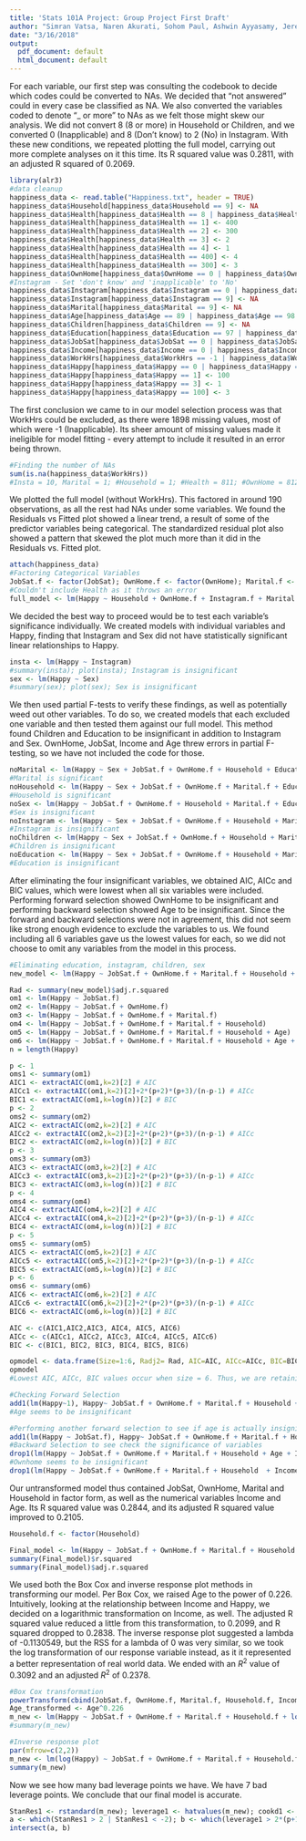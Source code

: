 ```yaml
---
title: 'Stats 101A Project: Group Project First Draft'
author: "Simran Vatsa, Naren Akurati, Sohom Paul, Ashwin Ayyasamy, Jeremy Phan"
date: "3/16/2018"
output:
  pdf_document: default
  html_document: default
---
```


For each variable, our first step was consulting the codebook to decide which codes could be converted to NAs. We decided that "not answered" could in every case be classified as NA. We also converted the variables coded to denote "_ or more" to NAs as we felt those might skew our analysis. We did not convert 8 (8 or more) in Household or Children, and we converted 0 (Inapplicable) and 8 (Don't know) to 2 (No) in Instagram. With these new conditions, we repeated plotting the full model, carrying out more complete analyses on it this time. Its R squared value was 0.2811, with an adjusted R squared of 0.2069.

```r
library(alr3)
#data cleanup
happiness_data <- read.table("Happiness.txt", header = TRUE)
happiness_data$Household[happiness_data$Household == 9] <- NA
happiness_data$Health[happiness_data$Health == 8 | happiness_data$Health == 9 |  happiness_data$Health == 0] <- NA
happiness_data$Health[happiness_data$Health == 1] <- 400
happiness_data$Health[happiness_data$Health == 2] <- 300
happiness_data$Health[happiness_data$Health == 3] <- 2
happiness_data$Health[happiness_data$Health == 4] <- 1
happiness_data$Health[happiness_data$Health == 400] <- 4
happiness_data$Health[happiness_data$Health == 300] <- 3
happiness_data$OwnHome[happiness_data$OwnHome == 0 | happiness_data$OwnHome == 8 | happiness_data$OwnHome == 9] <- NA
#Instagram - Set 'don't know' and 'inapplicable' to 'No'
happiness_data$Instagram[happiness_data$Instagram == 0 | happiness_data$Instagram == 8] <- 2
happiness_data$Instagram[happiness_data$Instagram == 9] <- NA
happiness_data$Marital[happiness_data$Marital == 9] <- NA
happiness_data$Age[happiness_data$Age == 89 | happiness_data$Age == 98 | happiness_data$Age == 99] <- NA
happiness_data$Children[happiness_data$Children == 9] <- NA
happiness_data$Education[happiness_data$Education == 97 | happiness_data$Education == 98 | happiness_data$Education == 99] <- NA
happiness_data$JobSat[happiness_data$JobSat == 0 | happiness_data$JobSat == 8 | happiness_data$JobSat == 9] <- NA
happiness_data$Income[happiness_data$Income == 0 | happiness_data$Income == 999998 | happiness_data$Income == 999999] <- NA
happiness_data$WorkHrs[happiness_data$WorkHrs == -1 | happiness_data$WorkHrs == 998 | happiness_data$WorkHrs == 999] <- NA
happiness_data$Happy[happiness_data$Happy == 0 | happiness_data$Happy == 8 | happiness_data$Happy == 9] <- NA
happiness_data$Happy[happiness_data$Happy == 1] <- 100
happiness_data$Happy[happiness_data$Happy == 3] <- 1
happiness_data$Happy[happiness_data$Happy == 100] <- 3
```

The first conclusion we came to in our model selection process was that WorkHrs could be excluded, as there were 1898 missing values, most of which were -1 (Inapplicable). Its sheer amount of missing values made it ineligible for model fitting - every attempt to include it resulted in an error being thrown. 
```r
#Finding the number of NAs 
sum(is.na(happiness_data$WorkHrs))
#Insta = 10, Marital = 1; #Household = 1; #Health = 811; #OwnHome = 812; #JobSat = 1612; #WorkHrs = 1898; #Income = 1039
```

We plotted the full model (without WorkHrs). This factored in around 190 observations, as all the rest had NAs under some variables. We found the Residuals vs Fitted plot showed a linear trend, a result of some of the predictor variables being categorical. The standardized residual plot also showed a pattern that skewed the plot much more than it did in the Residuals vs. Fitted plot. 
```r
attach(happiness_data)
#Factoring Categorical Variables
JobSat.f <- factor(JobSat); OwnHome.f <- factor(OwnHome); Marital.f <- factor(Marital); Instagram.f <- factor(Instagram); Health.f <- factor(Health)
#Couldn't include Health as it throws an error
full_model <- lm(Happy ~ Household + OwnHome.f + Instagram.f + Marital.f + Children + Education + JobSat.f + Income + Age + Sex)
```

We decided the best way to proceed would be to test each variable's significance individually. We created models with individual variables and Happy, finding that Instagram and Sex did not have statistically significant linear relationships to Happy.
```r
insta <- lm(Happy ~ Instagram)
#summary(insta); plot(insta); Instagram is insignificant
sex <- lm(Happy ~ Sex)
#summary(sex); plot(sex); Sex is insignificant
```

We then used partial F-tests to verify these findings, as well as potentially weed out other variables. To do so, we created models that each excluded one variable and then tested them against our full model. This method found Children and Education to be insignificant in addition to Instagram and Sex. OwnHome, JobSat, Income and Age threw errors in partial F-testing, so we have not included the code for those.
```r
noMarital <- lm(Happy ~ Sex + JobSat.f + OwnHome.f + Household + Education + Age + Income + Children + Instagram.f); anova(full_model, noMarital)$`Pr(>F)` 
#Marital is significant
noHousehold <- lm(Happy ~ Sex + JobSat.f + OwnHome.f + Marital.f + Education + Age + Income + Children + Instagram.f); anova(full_model, noHousehold)$`Pr(>F)`
#Household is significant
noSex <- lm(Happy ~ JobSat.f + OwnHome.f + Household + Marital.f + Education + Age + Income + Children + Instagram.f); anova(full_model, noSex)$`Pr(>F)`
#Sex is insignificant
noInstagram <- lm(Happy ~ Sex + JobSat.f + OwnHome.f + Household + Marital.f + Education + Age + Income + Children); anova(full_model, noInstagram)$`Pr(>F)`
#Instagram is insignificant
noChildren <- lm(Happy ~ Sex + JobSat.f + OwnHome.f + Household + Marital.f + Education + Age + Income + Instagram.f); anova(full_model, noChildren)$`Pr(>F)`
#Children is insignificant
noEducation <- lm(Happy ~ Sex + JobSat.f + OwnHome.f + Household + Marital.f + Age + Income + Children + Instagram.f); anova(full_model, noEducation)$`Pr(>F)`
#Education is insignificant
```

After eliminating the four insignificant variables, we obtained AIC, AICc and BIC values, which were lowest when all six variables were included. Performing forward selection showed OwnHome to be insignificant and performing backward selection showed Age to be insignificant. Since the forward and backward selections were not in agreement, this did not seem like strong enough evidence to exclude the variables to us. We found including all 6 variables gave us the lowest values for each, so we did not choose to omit any variables from the model in this process. 
```r
#Eliminating education, instagram, children, sex
new_model <- lm(Happy ~ JobSat.f + OwnHome.f + Marital.f + Household + Income + Age)

Rad <- summary(new_model)$adj.r.squared
om1 <- lm(Happy ~ JobSat.f)
om2 <- lm(Happy ~ JobSat.f + OwnHome.f)
om3 <- lm(Happy ~ JobSat.f + OwnHome.f + Marital.f)
om4 <- lm(Happy ~ JobSat.f + OwnHome.f + Marital.f + Household)
om5 <- lm(Happy ~ JobSat.f + OwnHome.f + Marital.f + Household + Age)
om6 <- lm(Happy ~ JobSat.f + OwnHome.f + Marital.f + Household + Age + Income)
n = length(Happy)

p <- 1
oms1 <- summary(om1)
AIC1 <- extractAIC(om1,k=2)[2] # AIC
AICc1 <- extractAIC(om1,k=2)[2]+2*(p+2)*(p+3)/(n-p-1) # AICc
BIC1 <- extractAIC(om1,k=log(n))[2] # BIC
p <- 2
oms2 <- summary(om2)
AIC2 <- extractAIC(om2,k=2)[2] # AIC
AICc2 <- extractAIC(om2,k=2)[2]+2*(p+2)*(p+3)/(n-p-1) # AICc
BIC2 <- extractAIC(om2,k=log(n))[2] # BIC
p <- 3
oms3 <- summary(om3)
AIC3 <- extractAIC(om3,k=2)[2] # AIC
AICc3 <- extractAIC(om3,k=2)[2]+2*(p+2)*(p+3)/(n-p-1) # AICc
BIC3 <- extractAIC(om3,k=log(n))[2] # BIC
p <- 4
oms4 <- summary(om4)
AIC4 <- extractAIC(om4,k=2)[2] # AIC
AICc4 <- extractAIC(om4,k=2)[2]+2*(p+2)*(p+3)/(n-p-1) # AICc
BIC4 <- extractAIC(om4,k=log(n))[2] # BIC
p <- 5
oms5 <- summary(om5)
AIC5 <- extractAIC(om5,k=2)[2] # AIC
AICc5 <- extractAIC(om5,k=2)[2]+2*(p+2)*(p+3)/(n-p-1) # AICc
BIC5 <- extractAIC(om5,k=log(n))[2] # BIC
p <- 6
oms6 <- summary(om6)
AIC6 <- extractAIC(om6,k=2)[2] # AIC
AICc6 <- extractAIC(om6,k=2)[2]+2*(p+2)*(p+3)/(n-p-1) # AICc
BIC6 <- extractAIC(om6,k=log(n))[2] # BIC

AIC <- c(AIC1,AIC2,AIC3, AIC4, AIC5, AIC6)
AICc <- c(AICc1, AICc2, AICc3, AICc4, AICc5, AICc6)
BIC <- c(BIC1, BIC2, BIC3, BIC4, BIC5, BIC6)

opmodel <- data.frame(Size=1:6, Radj2= Rad, AIC=AIC, AICc=AICc, BIC=BIC)
opmodel
#Lowest AIC, AICc, BIC values occur when size = 6. Thus, we are retaining all variables

#Checking Forward Selection 
add1(lm(Happy~1), Happy~ JobSat.f + OwnHome.f + Marital.f + Household + Age + Income, test="F")$`Pr(>F)` #prints p-value
#Age seems to be insignificant

#Performing another forward selection to see if age is actually insignificant
add1(lm(Happy ~ JobSat.f), Happy~ JobSat.f + OwnHome.f + Marital.f + Household + Age + Income, test="F")$`Pr(>F)` #prints p-value
#Backward Selection to see check the significance of variables
drop1(lm(Happy ~ JobSat.f + OwnHome.f + Marital.f + Household + Age + Income), test="F")$`Pr(>F)` #prints p-value
#Ownhome seems to be insignificant
drop1(lm(Happy ~ JobSat.f + OwnHome.f + Marital.f + Household  + Income), test="F")$`Pr(>F)` #prints p-value
```

Our untransformed model thus contained JobSat, OwnHome, Marital and Household in factor form, as well as the numerical variables Income and Age. Its R squared value was 0.2844, and its adjusted R squared value improved to 0.2105. 
```r
Household.f <- factor(Household)

Final_model <- lm(Happy ~ JobSat.f + OwnHome.f + Marital.f + Household.f + Income + Age)
summary(Final_model)$r.squared
summary(Final_model)$adj.r.squared
```

We used both the Box Cox and inverse response plot methods in transforming our model. Per Box Cox, we raised Age to the power of 0.226. Intuitively, looking at the relationship between Income and Happy, we decided on a logarithmic transformation on Income, as well. The adjusted R squared value reduced a little from this transformation, to 0.2099, and R squared dropped to 0.2838. The inverse response plot suggested a lambda of -0.1130549, but the RSS for a lambda of 0 was very similar, so we took the log transformation of our response variable instead, as it it represented a better representation of real world data. We ended with an $R^2$ value of 0.3092 and an adjusted $R^2$ of 0.2378.
```r
#Box Cox transformation
powerTransform(cbind(JobSat.f, OwnHome.f, Marital.f, Household.f, Income, Age)~1)
Age_transformed <- Age^0.226
m_new <- lm(Happy ~ JobSat.f + OwnHome.f + Marital.f + Household.f + log(Income) + Age_transformed)
#summary(m_new)

#Inverse response plot
par(mfrow=c(2,2))
m_new <- lm(log(Happy) ~ JobSat.f + OwnHome.f + Marital.f + Household.f + log(Income) + Age_transformed)
summary(m_new)
```

Now we see how many bad leverage points we have. We have 7 bad leverage points. We conclude that our final model is accurate.
```r
StanRes1 <- rstandard(m_new); leverage1 <- hatvalues(m_new); cookd1 <- cooks.distance(m_new); p <- 7; n <- 186
a <- which(StanRes1 > 2 | StanRes1 < -2); b <- which(leverage1 > 2*(p+1)/n)
intersect(a, b)
```










